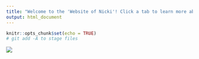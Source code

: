 ```yaml
---
title: "Welcome to the 'Website of Nicki'! Click a tab to learn more about me and my research..."
output: html_document
---
```


```r
knitr::opts_chunk$set(echo = TRUE)
# git add -A to stage files
```


![](Headshot_Picture.jpg){}